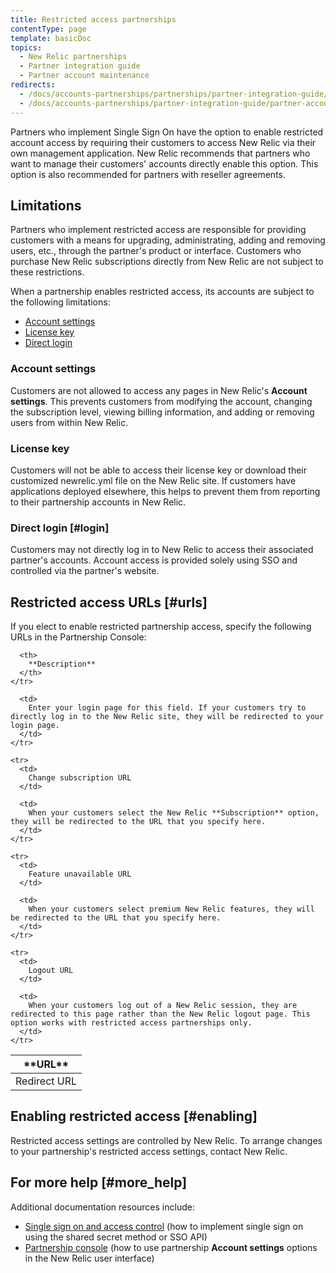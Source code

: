 ```yaml
---
title: Restricted access partnerships
contentType: page
template: basicDoc
topics:
  - New Relic partnerships
  - Partner integration guide
  - Partner account maintenance
redirects:
  - /docs/accounts-partnerships/partnerships/partner-integration-guide/restricted-access-partnerships
  - /docs/accounts-partnerships/partner-integration-guide/partner-account-maintenance/restricted-access-partnerships
---
```


Partners who implement Single Sign On have the option to enable restricted account access by requiring their customers to access New Relic via their own management application. New Relic recommends that partners who want to manage their customers' accounts directly enable this option. This option is also recommended for partners with reseller agreements.

## Limitations

Partners who implement restricted access are responsible for providing customers with a means for upgrading, administrating, adding and removing users, etc., through the partner's product or interface. Customers who purchase New Relic subscriptions directly from New Relic are not subject to these restrictions.

When a partnership enables restricted access, its accounts are subject to the following limitations:

* [Account settings](#account-settings)
* [License key](#license-key)
* [Direct login](#login)

### Account settings

Customers are not allowed to access any pages in New Relic's **Account settings**. This prevents customers from modifying the account, changing the subscription level, viewing billing information, and adding or removing users from within New Relic.

### License key

Customers will not be able to access their license key or download their customized newrelic.yml file on the New Relic site. If customers have applications deployed elsewhere, this helps to prevent them from reporting to their partnership accounts in New Relic.

### Direct login [#login]

Customers may not directly log in to New Relic to access their associated partner's accounts. Account access is provided solely using SSO and controlled via the partner's website.

## Restricted access URLs [#urls]

If you elect to enable restricted partnership access, specify the following URLs in the Partnership Console:

<Table>
  <thead>
    <tr>
      <th width={200}>
        **URL**
      </th>

      <th>
        **Description**
      </th>
    </tr>
  </thead>

  <tbody>
    <tr>
      <td>
        Redirect URL
      </td>

      <td>
        Enter your login page for this field. If your customers try to directly log in to the New Relic site, they will be redirected to your login page.
      </td>
    </tr>

    <tr>
      <td>
        Change subscription URL
      </td>

      <td>
        When your customers select the New Relic **Subscription** option, they will be redirected to the URL that you specify here.
      </td>
    </tr>

    <tr>
      <td>
        Feature unavailable URL
      </td>

      <td>
        When your customers select premium New Relic features, they will be redirected to the URL that you specify here.
      </td>
    </tr>

    <tr>
      <td>
        Logout URL
      </td>

      <td>
        When your customers log out of a New Relic session, they are redirected to this page rather than the New Relic logout page. This option works with restricted access partnerships only.
      </td>
    </tr>
  </tbody>
</Table>

## Enabling restricted access [#enabling]

Restricted access settings are controlled by New Relic. To arrange changes to your partnership's restricted access settings, contact New Relic.

## For more help [#more_help]

Additional documentation resources include:

* [Single sign on and access control](/docs/accounts-partnerships/partnerships/partner-integration-guide/single-sign-access-control) (how to implement single sign on using the shared secret method or SSO API)
* [Partnership console](/docs/accounts-partnerships/partnerships/partner-integration-guide/partnership-console) (how to use partnership **Account settings** options in the New Relic user interface)
